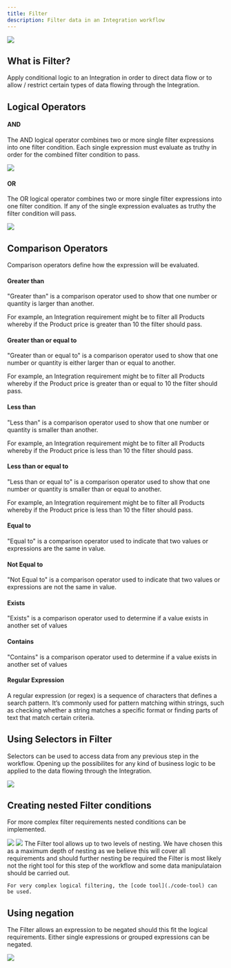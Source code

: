 ```yaml
---
title: Filter
description: Filter data in an Integration workflow
---
```


<Frame caption="Filter tool">
    <img src="https://storage.googleapis.com/versori-assets/apps/user-docs/tools/filter/filter.png" />
</Frame>

## What is Filter?

Apply conditional logic to an Integration in order to direct data flow or to allow / restrict certain types of data
flowing through the Integration.

## Logical Operators

#### AND

The AND logical operator combines two or more single filter expressions into one filter condition. Each single
expression must evaluate as truthy in order for the combined filter condition to pass.

<Frame caption="Filter AND logical operator">
    <img src="https://storage.googleapis.com/versori-assets/apps/user-docs/tools/filter/filter-and.png" />
</Frame>

#### OR

The OR logical operator combines two or more single filter expressions into one filter condition. If any of the single
expression evaluates as truthy the filter condition will pass.

<Frame caption="Filter OR logical operator">
    <img src="https://storage.googleapis.com/versori-assets/apps/user-docs/tools/filter/filter-or.png" />
</Frame>

## Comparison Operators

Comparison operators define how the expression will be evaluated.

#### Greater than

"Greater than" is a comparison operator used to show that one number or quantity is larger than another.

For example, an Integration requirement might be to filter all Products whereby if the Product price is greater than 10
the filter should pass.

#### Greater than or equal to

"Greater than or equal to" is a comparison operator used to show that one number or quantity is either larger than or
equal to another.

For example, an Integration requirement might be to filter all Products whereby if the Product price is greater than or
equal to 10 the filter should pass.

#### Less than

"Less than" is a comparison operator used to show that one number or quantity is smaller than another.

For example, an Integration requirement might be to filter all Products whereby if the Product price is less than 10 the
filter should pass.

#### Less than or equal to

"Less than or equal to" is a comparison operator used to show that one number or quantity is smaller than or equal to
another.

For example, an Integration requirement might be to filter all Products whereby if the Product price is less than 10 the
filter should pass.

#### Equal to

"Equal to" is a comparison operator used to indicate that two values or expressions are the same in value.

#### Not Equal to

"Not Equal to" is a comparison operator used to indicate that two values or expressions are not the same in value.

#### Exists

"Exists" is a comparison operator used to determine if a value exists in another set of values

#### Contains

"Contains" is a comparison operator used to determine if a value exists in another set of values

#### Regular Expression

A regular expression (or regex) is a sequence of characters that defines a search pattern. It’s commonly used for
pattern matching within strings, such as checking whether a string matches a specific format or finding parts of text
that match certain criteria.

## Using Selectors in Filter

Selectors can be used to access data from any previous step in the workflow. Opening up the possibilites for any kind of
business logic to be applied to the data flowing through the Integration.

<Frame caption="The Filter selects from a previous steps operation">
    <img src="https://storage.googleapis.com/versori-assets/apps/user-docs/tools/filter/filter-selector.png" />
</Frame>

## Creating nested Filter conditions

For more complex filter requirements nested conditions can be implemented.

<Frame caption="The Filter will pass data through if both Condition.One passes AND if Condition.Two.One OR Condition.Two.Two passes">
    <img src="https://storage.googleapis.com/versori-assets/apps/user-docs/tools/filter/filter-nested-one.png" />
</Frame>

<Frame caption="The Filter will pass data through if either Condition.One passes OR if Condition.Two.One AND Condition.Two.Two passes">
    <img src="https://storage.googleapis.com/versori-assets/apps/user-docs/tools/filter/filter-nested-two.png" />
</Frame>

<Warning>
    The Filter tool allows up to two levels of nesting. We have chosen this as a maximum depth of nesting as we believe
    this will cover all requirements and should further nesting be required the Filter is most likely not the right tool
    for this step of the workflow and some data manipulataion should be carried out.

    For very complex logical filtering, the [code tool](./code-tool) can be used.

</Warning>

## Using negation

The Filter allows an expression to be negated should this fit the logical requirements. Either single expressions or
grouped expressions can be negated.

<Frame caption="The Filter negates Condition.One so in this context the expression would evaluate if it is 'Not Equal to'">
    <img src="https://storage.googleapis.com/versori-assets/apps/user-docs/tools/filter/filter-negation.png" />
</Frame>
